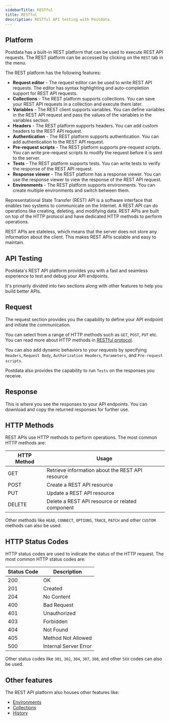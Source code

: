 ```yaml
---
sidebarTitle: RESTful
title: RESTful
description: RESTful API testing with Postdata.
---
```


## Platform

Postdata has a built-in REST platform that can be used to execute REST API requests. The REST platform can be accessed by clicking on the `REST` tab in the menu.

The REST platform has the following features:

- **Request editor** - The request editor can be used to write REST API requests. The editor has syntax highlighting and auto-completion support for REST API requests.
- **Collections** - The REST platform supports collections. You can save your REST API requests in a collection and execute them later.
- **Variables** - The REST client supports variables. You can define variables in the REST API request and pass the values of the variables in the variables section.
- **Headers** - The REST platform supports headers. You can add custom headers to the REST API request.
- **Authentication** - The REST platform supports authentication. You can add authentication to the REST API request.
- **Pre-request scripts** - The REST platform supports pre-request scripts. You can write pre-request scripts to modify the request before it is sent to the server.
- **Tests** - The REST platform supports tests. You can write tests to verify the response of the REST API request.
- **Response viewer** - The REST platform has a response viewer. You can use the response viewer to view the response of the REST API request.
- **Environments** - The REST platform supports environments. You can create multiple environments and switch between them.

Representational State Transfer (REST) API is a software interface that enables two systems to communicate on the Internet. A REST API can do operations like creating, deleting, and modifying data. REST APIs are built on top of the HTTP protocol and have dedicated HTTP methods to perform operations.

REST APIs are stateless, which means that the server does not store any information about the client. This makes REST APIs scalable and easy to maintain.

## API Testing

Postdata's REST API platform provides you with a fast and seamless experience to test and debug your API endpoints.

It's primarily divided into two sections along with other features to help you build better APIs.

## Request

The request section provides you the capability to define your API endpoint and initiate the communication.

You can select from a range of HTTP methods such as `GET`, `POST`, `PUT` etc. You can read more about HTTP methods in [RESTful protocol](/documentation/protocols/rest).

You can also add dynamic behaviors to your requests by specifying `Headers`, `Request Body`, `Authorization Headers`, `Parameters`, and `Pre-request scripts`.

Postdata also provides the capability to run `Tests` on the responses you receive.

## Response

This is where you see the responses to your API endpoints. You can download and copy the returned responses for further use.

## HTTP Methods

REST APIs use HTTP methods to perform operations. The most common HTTP methods are:

| HTTP Method | Usage                                            |
| ----------- | ------------------------------------------------ |
| GET         | Retrieve information about the REST API resource |
| POST        | Create a REST API resource                       |
| PUT         | Update a REST API resource                       |
| DELETE      | Delete a REST API resource or related component  |

Other methods like `HEAD`, `CONNECT`, `OPTIONS`, `TRACE`, `PATCH` and other `CUSTOM` methods can also be used.

## HTTP Status Codes

HTTP status codes are used to indicate the status of the HTTP request. The most common HTTP status codes are:

| Status Code | Description           |
| ----------- | --------------------- |
| 200         | OK                    |
| 201         | Created               |
| 204         | No Content            |
| 400         | Bad Request           |
| 401         | Unauthorized          |
| 403         | Forbidden             |
| 404         | Not Found             |
| 405         | Method Not Allowed    |
| 500         | Internal Server Error |

Other status codes like `301`, `302`, `304`, `307`, `308`, and other `5XX` codes can also be used.

## Other features

The REST API platform also houses other features like:

- [Environments](/documentation/features/environments)
- [Collections](/documentation/features/collections)
- [History](/documentation/features/history)
